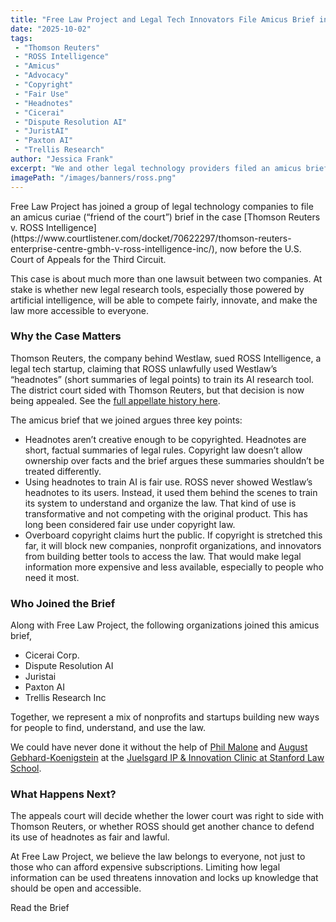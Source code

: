 ```yaml
---
title: "Free Law Project and Legal Tech Innovators File Amicus Brief in Thomson Reuters v. ROSS"
date: "2025-10-02"
tags:
 - "Thomson Reuters"
 - "ROSS Intelligence"
 - "Amicus"
 - "Advocacy"
 - "Copyright"
 - "Fair Use"
 - "Headnotes"
 - "Cicerai"
 - "Dispute Resolution AI"
 - "JuristAI"
 - "Paxton AI"
 - "Trellis Research"
author: "Jessica Frank"
excerpt: "We and other legal technology providers filed an amicus brief in Thomson Reuters v. ROSS Intelligence. It's simple: Headnotes cannot be copyrighted and ROSS's use was fair."
imagePath: "/images/banners/ross.png"
---
```


<p className="lead">Free Law Project has joined a group of legal technology companies to file an amicus curiae (“friend of the court”) brief in the case [Thomson Reuters v. ROSS Intelligence](https://www.courtlistener.com/docket/70622297/thomson-reuters-enterprise-centre-gmbh-v-ross-intelligence-inc/), now before the U.S. Court of Appeals for the Third Circuit.</p> 

This case is about much more than one lawsuit between two companies. At stake is whether new legal research tools, especially those powered by artificial intelligence, will be able to compete fairly, innovate, and make the law more accessible to everyone. 


### Why the Case Matters

Thomson Reuters, the company behind Westlaw, sued ROSS Intelligence, a legal tech startup, claiming that ROSS unlawfully used Westlaw’s “headnotes” (short summaries of legal points) to train its AI research tool. The district court sided with Thomson Reuters, but that decision is now being appealed. See the [full appellate history here](https://www.courtlistener.com/docket/70622297/thomson-reuters-enterprise-centre-gmbh-v-ross-intelligence-inc/). 

The amicus brief that we joined argues three key points: 

- Headnotes aren’t creative enough to be copyrighted. Headnotes are short, factual summaries of legal rules. Copyright law doesn’t allow ownership over facts and the brief argues these summaries shouldn’t be treated differently.   
- Using headnotes to train AI is fair use. ROSS never showed Westlaw’s headnotes to its users. Instead, it used them behind the scenes to train its system to understand and organize the law. That kind of use is transformative and not competing with the original product. This has long been considered fair use under copyright law.   
- Overboard copyright claims hurt the public. If copyright is stretched this far, it will block new companies, nonprofit organizations, and innovators from building better tools to access the law. That would make legal information more expensive and less available, especially to people who need it most. 


### Who Joined the Brief

Along with Free Law Project, the following organizations joined this amicus brief, 

- Cicerai Corp.  
- Dispute Resolution AI  
- Juristai  
- Paxton AI  
- Trellis Research Inc

Together, we represent a mix of nonprofits and startups building new ways for people to find, understand, and use the law. 

We could have never done it without the help of [Phil Malone][p] and [August Gebhard-Koenigstein][a] at the 
[Juelsgard IP & Innovation Clinic at Stanford Law School][j].


### What Happens Next?

The appeals court will decide whether the lower court was right to side with Thomson Reuters, or whether ROSS should get another chance to defend its use of headnotes as fair and lawful.

At Free Law Project, we believe the law belongs to everyone, not just to those who can afford expensive subscriptions. Limiting how legal information can be used threatens innovation and locks up knowledge that should be open and accessible. 

<PurpleButton href="https://storage.courtlistener.com/recap/gov.uscourts.ca3.125346/gov.uscourts.ca3.125346.45.0.pdf" size="lg">Read the Brief</PurpleButton>


[j]: https://law.stanford.edu/juelsgaard-intellectual-property-and-innovation-clinic/
[p]: https://law.stanford.edu/phillip-r-malone/
[a]: https://www.linkedin.com/in/august-gebhard-koenigstein-09a69a105/